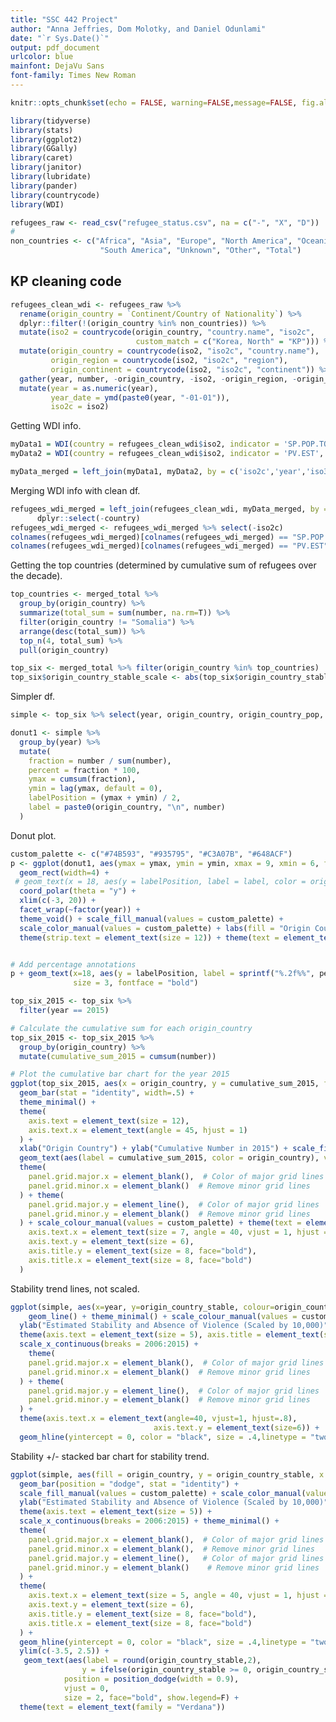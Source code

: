 ```yaml
---
title: "SSC 442 Project"
author: "Anna Jeffries, Dom Molotky, and Daniel Odunlami"
date: "`r Sys.Date()`"
output: pdf_document
urlcolor: blue
mainfont: DejaVu Sans
font-family: Times New Roman
---
```


```r
knitr::opts_chunk$set(echo = FALSE, warning=FALSE,message=FALSE, fig.align='center')
```

```r
library(tidyverse)
library(stats)
library(ggplot2)
library(GGally)
library(caret)
library(janitor)
library(lubridate)
library(pander)
library(countrycode)
library(WDI)
```


```r
refugees_raw <- read_csv("refugee_status.csv", na = c("-", "X", "D"))
# 
non_countries <- c("Africa", "Asia", "Europe", "North America", "Oceania",
                    "South America", "Unknown", "Other", "Total")
```

## KP cleaning code

```r
refugees_clean_wdi <- refugees_raw %>%
  rename(origin_country = `Continent/Country of Nationality`) %>%
  dplyr::filter(!(origin_country %in% non_countries)) %>%
  mutate(iso2 = countrycode(origin_country, "country.name", "iso2c",
                            custom_match = c("Korea, North" = "KP"))) %>%
  mutate(origin_country = countrycode(iso2, "iso2c", "country.name"),
         origin_region = countrycode(iso2, "iso2c", "region"),
         origin_continent = countrycode(iso2, "iso2c", "continent")) %>%
  gather(year, number, -origin_country, -iso2, -origin_region, -origin_continent) %>%
  mutate(year = as.numeric(year),
         year_date = ymd(paste0(year, "-01-01")),
         iso2c = iso2)
```


Getting WDI info.

```r
myData1 = WDI(country = refugees_clean_wdi$iso2, indicator = 'SP.POP.TOTL', start = 2006, end = 2015)
myData2 = WDI(country = refugees_clean_wdi$iso2, indicator = 'PV.EST', start = 2006, end = 2015) 
```


```r
myData_merged = left_join(myData1, myData2, by = c('iso2c','year','iso3c','country')) 
```

Merging WDI info with clean df.

```r
refugees_wdi_merged = left_join(refugees_clean_wdi, myData_merged, by = c('iso2c','year')) %>%
      dplyr::select(-country)
refugees_wdi_merged <- refugees_wdi_merged %>% select(-iso2c)
colnames(refugees_wdi_merged)[colnames(refugees_wdi_merged) == "SP.POP.TOTL"] <- "origin_country_pop"
colnames(refugees_wdi_merged)[colnames(refugees_wdi_merged) == "PV.EST"] <- "origin_country_stable"
```


Getting the top countries (determined by cumulative sum of refugees over the decade).

```r
top_countries <- merged_total %>% 
  group_by(origin_country) %>%
  summarize(total_sum = sum(number, na.rm=T)) %>% 
  filter(origin_country != "Somalia") %>%
  arrange(desc(total_sum)) %>%
  top_n(4, total_sum) %>%
  pull(origin_country)

top_six <- merged_total %>% filter(origin_country %in% top_countries)
top_six$origin_country_stable_scale <- abs(top_six$origin_country_stable)*10000 #scaling
```


Simpler df.

```r
simple <- top_six %>% select(year, origin_country, origin_country_pop, number, iso3, origin_country_stable_scale, origin_country_stable)
```


```r
donut1 <- simple %>%
  group_by(year) %>%
  mutate(
    fraction = number / sum(number),
    percent = fraction * 100,
    ymax = cumsum(fraction),
    ymin = lag(ymax, default = 0),
    labelPosition = (ymax + ymin) / 2,
    label = paste0(origin_country, "\n", number)
  )
```

Donut plot.

```r
custom_palette <- c("#74B593", "#935795", "#C3A07B", "#648ACF")
p <- ggplot(donut1, aes(ymax = ymax, ymin = ymin, xmax = 9, xmin = 6, fill = origin_country)) +
  geom_rect(width=4) +
 # geom_text(x = 18, aes(y = labelPosition, label = label, color = origin_country), size = 2.9, fontface = "bold") +
  coord_polar(theta = "y") +
  xlim(c(-3, 20)) +
  facet_wrap(~factor(year)) +
  theme_void() + scale_fill_manual(values = custom_palette) +
  scale_color_manual(values = custom_palette) + labs(fill = "Origin Country", color = "Origin Country") +    
  theme(strip.text = element_text(size = 12)) + theme(text = element_text(family = "Verdana"))


# Add percentage annotations
p + geom_text(x=18, aes(y = labelPosition, label = sprintf("%.2f%%", percent), color = origin_country),
              size = 3, fontface = "bold")
```


```r
top_six_2015 <- top_six %>%
  filter(year == 2015)

# Calculate the cumulative sum for each origin_country
top_six_2015 <- top_six_2015 %>%
  group_by(origin_country) %>%
  mutate(cumulative_sum_2015 = cumsum(number))

# Plot the cumulative bar chart for the year 2015
ggplot(top_six_2015, aes(x = origin_country, y = cumulative_sum_2015, fill = origin_country)) +
  geom_bar(stat = "identity", width=.5) +
  theme_minimal() +
  theme(
    axis.text = element_text(size = 12),
    axis.text.x = element_text(angle = 45, hjust = 1)
  ) +
  xlab("Origin Country") + ylab("Cumulative Number in 2015") + scale_fill_manual(values = custom_palette) +
  geom_text(aes(label = cumulative_sum_2015, color = origin_country), vjust = -0.5, size = 3, fontface = "bold", show.legend=F) +
  theme(
    panel.grid.major.x = element_blank(),  # Color of major grid lines
    panel.grid.minor.x = element_blank()  # Remove minor grid lines
  ) + theme(
    panel.grid.major.y = element_line(),  # Color of major grid lines
    panel.grid.minor.y = element_blank()  # Remove minor grid lines
  ) + scale_colour_manual(values = custom_palette) + theme(text = element_text(family = "Verdana")) + theme(
    axis.text.x = element_text(size = 7, angle = 40, vjust = 1, hjust = 0.8),
    axis.text.y = element_text(size = 6),
    axis.title.y = element_text(size = 8, face="bold"),
    axis.title.x = element_text(size = 8, face="bold")
  )
```



Stability trend lines, not scaled.

```r
ggplot(simple, aes(x=year, y=origin_country_stable, colour=origin_country)) + 
    geom_line() + theme_minimal() + scale_colour_manual(values = custom_palette) + labs(colour = "Origin Country") +
  ylab("Estimated Stability and Absence of Violence (Scaled by 10,000)") +
  theme(axis.text = element_text(size = 5), axis.title = element_text(size = 9, face="bold")) +
  scale_x_continuous(breaks = 2006:2015) +
    theme(
    panel.grid.major.x = element_blank(),  # Color of major grid lines
    panel.grid.minor.x = element_blank()  # Remove minor grid lines
  ) + theme(
    panel.grid.major.y = element_line(),  # Color of major grid lines
    panel.grid.minor.y = element_blank()  # Remove minor grid lines
  ) +
  theme(axis.text.x = element_text(angle=40, vjust=1, hjust=.8),
                                axis.text.y = element_text(size=6)) +
  geom_hline(yintercept = 0, color = "black", size = .4,linetype = "twodash") + theme(text = element_text(family = "Verdana"))

```

Stability +/- stacked bar chart for stability trend.

```r
ggplot(simple, aes(fill = origin_country, y = origin_country_stable, x = year)) + 
  geom_bar(position = "dodge", stat = "identity") + 
  scale_fill_manual(values = custom_palette) + scale_color_manual(values = custom_palette) + labs(fill = "Origin Country") +
  ylab("Estimated Stability and Absence of Violence (Scaled by 10,000)") + xlab("Year") +
  theme(axis.text = element_text(size = 5)) +
  scale_x_continuous(breaks = 2006:2015) + theme_minimal() +
  theme(
    panel.grid.major.x = element_blank(),  # Color of major grid lines
    panel.grid.minor.x = element_blank(),  # Remove minor grid lines
    panel.grid.major.y = element_line(),   # Color of major grid lines
    panel.grid.minor.y = element_blank()    # Remove minor grid lines
  ) +
  theme(
    axis.text.x = element_text(size = 5, angle = 40, vjust = 1, hjust = 0.8),
    axis.text.y = element_text(size = 6),
    axis.title.y = element_text(size = 8, face="bold"),
    axis.title.x = element_text(size = 8, face="bold")
  ) +
  geom_hline(yintercept = 0, color = "black", size = .4,linetype = "twodash")  +
  ylim(c(-3.5, 2.5)) +
   geom_text(aes(label = round(origin_country_stable,2), 
                y = ifelse(origin_country_stable >= 0, origin_country_stable + 0.12, origin_country_stable - 0.2), colour=origin_country), 
            position = position_dodge(width = 0.9), 
            vjust = 0,
            size = 2, face="bold", show.legend=F) +
  theme(text = element_text(family = "Verdana"))
```



